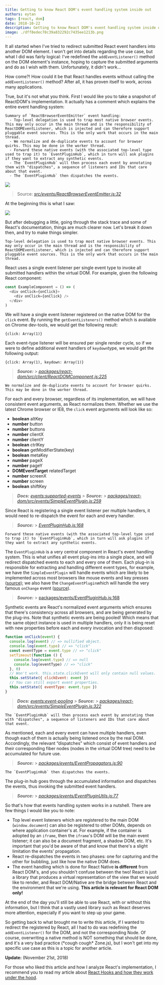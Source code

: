 ```yaml
---
title: Getting to know React DOM's event handling system inside out
authors: eytan
tags: [react, dom]
date: 2018-10-22
description: Getting to know React DOM's event handling system inside out.
image: ./dff8edec78c39a832292c7435ee1213b.png
---
```


It all started when I've tried to redirect submitted React event handlers into another DOM element.
I won't get into details regarding the use case, but what I did was fairly logical: I've redefined
the `addEventListener()` method on the DOM element's instance, hoping to capture the submitted
arguments and do as I wish with them. Unfortunately, it didn't work…

How come?! How could it be that React handles events without calling the `addEventListener()`
method? After all, it has proven itself to work, across many applications.

True, but it's not what you think. First I would like you to take a snapshot of ReactDOM's
implementation. It actually has a comment which explains the entire event handling system:

```text
Summary of `ReactBrowserEventEmitter` event handling:
  - Top-level delegation is used to trap most native browser events. This may only occur in the main thread and is the responsibility of ReactDOMEventListener, which is injected and can therefore support pluggable event sources. This is the only work that occurs in the main thread.
  - We normalize and de-duplicate events to account for browser quirks. This may be done in the worker thread.
  - Forward these native events (with the associated top-level type used to trap it) to `EventPluginHub`, which in turn will ask plugins if they want to extract any synthetic events.
  - The `EventPluginHub` will then process each event by annotating them with "dispatches", a sequence of listeners and IDs that care about that event.
  - The `EventPluginHub` then dispatches the events.
```

![](./c7455683b79da1438932e5b04bb9cc36.png)

> Source:
> _[src/events/ReactBrowserEventEmitter.js:32](https://github.com/facebook/react/blob/b87aabdfe1b7461e7331abb3601d9e6bb27544bc/packages/react-dom/src/events/ReactBrowserEventEmitter.js#L32)_

At the beginning this is what I saw:

![](./bb65d66b9bfbfdb35da621677cd25dd5.jpg)

But after debugging a little, going through the stack trace and some of React's documentation,
things are much clearer now. Let's break it down then, and try to make things simpler.

```
Top-level delegation is used to trap most native browser events. This may only occur in the main thread and is the responsibility of
ReactDOMEventListener, which is injected and can therefore support
pluggable event sources. This is the only work that occurs in the main thread.
```

React uses a single event listener per single event type to invoke all submitted handlers within the
virtual DOM. For example, given the following React component:

```javascript
const ExampleComponent = () => (
  <div onClick={onClick}>
    <div onClick={onClick} />
  </div>
)
```

We will have a single event listener registered on the native DOM for the `click` event. By running
the `getEventListeners()` method which is available on Chrome dev-tools, we would get the following
result:

```
{click: Array(1)}
```

Each event-type listener will be ensured per single render cycle, so if we were to define additional
event handlers of `keydown`type, we would get the following output:

```
{click: Array(1), keydown: Array(1)}
```

> **_Source:_** >
> _[packages/react-dom/src/client/ReactDOMComponent.js:225](https://github.com/facebook/react/blob/8a8d973d3cc5623676a84f87af66ef9259c3937c/packages/react-dom/src/client/ReactDOMComponent.js#L225)_

```
We normalize and de-duplicate events to account for browser quirks. This may be done in the worker thread.
```

For each and every browser, regardless of its implementation, we will have consistent event
arguments, as React normalizes them. Whether we use the latest Chrome browser or IE8, the `click`
event arguments will look like so:

- **boolean** altKey
- **number** button
- **number** buttons
- **number** clientX
- **number** clientY
- **boolean** ctrlKey
- **boolean** getModifierState(key)
- **boolean** metaKey
- **number** pageX
- **number** pageY
- **DOMEventTarget** relatedTarget
- **number** screenX
- **number** screen
- **boolean** shiftKey

> **_Docs:_** _[events:supported-events](https://reactjs.org/docs/events.html#supported-events) >
> **Source:** >
> [packages/react-dom/src/events/SimpleEventPlugin.js:259](https://github.com/facebook/react/blob/master/packages/react-dom/src/events/SimpleEventPlugin.js#L259)_

Since React is registering a single event listener per multiple handlers, it would need to
re-dispatch the event for each and every handler.

> **_Source:_** >
> _[EventPluginHub.js:168](https://github.com/facebook/react/blob/b87aabdfe1b7461e7331abb3601d9e6bb27544bc/packages/events/EventPluginHub.js#L168)_

```
Forward these native events (with the associated top-level type used to trap it) to `EventPluginHub`, which in turn will ask plugins if they want to extract any synthetic events.
```

The `EventPluginHub` is a very central component in React's event handling system. This is what
unifies all event plug-ins into a single place, and will redirect dispatched events to each and
every one of them. Each plug-in is responsible for extracting and handling different event types,
for example, we have the `SimpleEventPlugin` will handle events which are likely to be implemented
across most browsers like mouse events and key presses
([source](https://github.com/facebook/react/blob/master/packages/react-dom/src/events/SelectEventPlugin.js));
we also have the `ChangeEventPlugin`which will handle the very famous `onChange` event
([source](https://github.com/facebook/react/blob/master/packages/react-dom/src/events/ChangeEventPlugin.js)).

> **_Source:_** >
> [packages/events/EventPluginHub.js:168](https://github.com/facebook/react/blob/b87aabdfe1b7461e7331abb3601d9e6bb27544bc/packages/events/EventPluginHub.js#L168)

Synthetic events are React's normalized event arguments which ensures that there's consistency
across all browsers, and are being generated by the plug-ins. Note that synthetic events are being
pooled! Which means that the same object instance is used in multiple handlers, only it is being
reset with new properties before each and every invocation and then disposed:

```javascript
function onClick(event) {
  console.log(event) // => nullified object.
  console.log(event.type) // => "click"
  const eventType = event.type // => "click"
  setTimeout(function () {
    console.log(event.type) // => null
    console.log(eventType) // => "click"
  }, 0)
  // Won't work. this.state.clickEvent will only contain null values.
  this.setState({ clickEvent: event })
  // You can still export event properties.
  this.setState({ eventType: event.type })
}
```

> **_Docs:_** _[events:event-pooling](https://reactjs.org/docs/events.html#event-pooling) >
> **Source:** >
> [packages/react-dom/src/events/SimpleEventPlugin.js:322](https://github.com/facebook/react/blob/master/packages/react-dom/src/events/SimpleEventPlugin.js#L322)_

```
The `EventPluginHub` will then process each event by annotating them with "dispatches", a sequence of listeners and IDs that care about that event.
```

As mentioned, each and every event can have multiple handlers, even though each of them is actually
being listened once by the real DOM. Accordingly, the relevant “dispatches” which consist of event
handlers and their corresponding fiber nodes (nodes in the virtual DOM tree) need to be accumulated
for future use.

> **_Source:_** >
> _[packages/events/EventPropagators.js:90](https://github.com/facebook/react/blob/b87aabdfe1b7461e7331abb3601d9e6bb27544bc/packages/events/EventPropagators.js#L90)_

```
The `EventPluginHub` then dispatches the events.
```

The plug-in hub goes through the accumulated information and dispatches the events, thus invoking
the submitted event handlers.

> **_Source:_** >
> _[packages/events/EventPluginUtils.js:77](https://github.com/facebook/react/blob/b87aabdfe1b7461e7331abb3601d9e6bb27544bc/packages/events/EventPluginUtils.js#L77)_

So that's how that events handling system works in a nutshell. There are few things I would like you
to note:

- Top level event listeners which are registered to the main DOM (`window.document`) can also be
  registered to other DOMs, depends on where application container's at. For example, if the
  container is adopted by an `iframe`, then the `iframe`'s DOM will be the main event listener; it
  can also be a document fragment, a shadow DOM, etc. It's important that you'd be aware of that and
  know that there's a slight limitation the events' propagation.
- React re-dispatches the events in two phases: one for capturing and the other for bubbling, just
  like how the native DOM does.
- The event handling which is done for React Native **is different** from React DOM's, and you
  shouldn't confuse between the two! React is just a library that produces a virtual representation
  of the view that we would like to render, and React DOM/Native are the bridge between React and
  the environment that we're using. **This article is relevant for React DOM only!**

At the end of the day you'll still be able to use React, with or without this information, but I
think that a vastly used library such as React deserves more attention, especially if you want to
step up your game.

So getting back to what brought me to write this article, if I wanted to redirect the registered by
React, all I had to do was redefining the `addEventListener()` for the DOM, and not the
corresponding Node. Of course, overwriting a native method is NOT something that should be done, and
it's a very bad practice (\*cough cough\* Zone.js), but I won't get into my specific use case as
this is a topic for another article.

**Update:** (November 21st, 2018)

For those who liked this article and how I analyze React's implementation, I recommend you to read
my article about [React Hooks and how they work under the hood](/blog/react-hooks-system).
